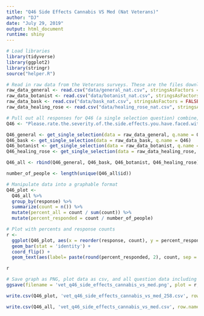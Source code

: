 ```yaml
---
title: "Q46 Side Effects Cannabis VS Med (Nat Veterans)"
author: "DJ"
date: "July 29, 2019"
output: html_document
runtime: shiny
---
```


```r
# Load libraries
library(tidyverse)
library(ggplot2)
library(stringr)
source("helper.R")
```

```r
# Read in raw data from the Veterans surveys. These are the files downloaded from survey monkey saved as a .csv
raw_data_general <- read.csv("data/general_nat.csv", stringsAsFactors = FALSE)
raw_data_botanist <- read.csv("data/botanist_nat.csv", stringsAsFactors = FALSE)
raw_data_bask <- read.csv("data/bask_nat.csv", stringsAsFactors = FALSE)
raw_data_healing_rose <- read.csv("data/healing_rose_nat.csv", stringsAsFactors = FALSE)
```

```r
# Pull out all responses for Q46 (a single selection question) combine, then determine 'question n'
Q46 <- "Please.rate.the.severity.of.the.side.effects.you.have.faced.with.prescription.medications.compared.to.cannabis.treatments."

Q46_general <- get_single_selection(data = raw_data_general, q.name = Q46)
Q46_bask <- get_single_selection(data = raw_data_bask, q.name = Q46)
Q46_botanist <- get_single_selection(data = raw_data_botanist, q.name = Q46)
Q46_healing_rose <- get_single_selection(data = raw_data_healing_rose, q.name = Q46)

Q46_all <- rbind(Q46_general, Q46_bask, Q46_botanist, Q46_healing_rose)

number_of_people <- length(unique(Q46_all$id))
```

```r
# Manipulate data into a graphable format
Q46_plot <- 
  Q46_all %>%
  group_by(response) %>%
  summarize(count = n()) %>%
  mutate(percent_all = count / sum(count)) %>%
  mutate(percent_responded = count / number_of_people)
```

```r
# Plot with percents and response counts
r <- 
  ggplot(Q46_plot, aes(x = reorder(response, count), y = percent_responded)) +
  geom_bar(stat = 'identity') +
  coord_flip() +
  geom_text(aes(label= paste(round(percent_responded, 2), count, sep = "***")))

r
```

```r
# Save graph as PNG, plot data as csv, and all question data including response IDs as csv (save question n and N at end of plot file as "_x.x")
ggsave(filename = 'vet_q46_side_effects_cannabis_vs_med.png', plot = r, device = 'png')

write.csv(Q46_plot, 'vet_q46_side_effects_cannabis_vs_med_258.csv', row.names = FALSE)

write.csv(Q46_all, 'vet_q46_side_effects_cannabis_vs_med.csv', row.names = FALSE)
```
